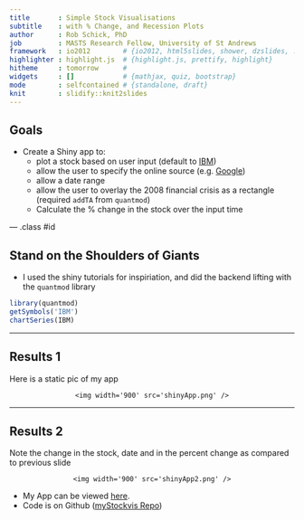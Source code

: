 ```yaml
---
title       : Simple Stock Visualisations
subtitle    : with % Change, and Recession Plots
author      : Rob Schick, PhD
job         : MASTS Research Fellow, University of St Andrews
framework   : io2012        # {io2012, html5slides, shower, dzslides, ...}
highlighter : highlight.js  # {highlight.js, prettify, highlight}
hitheme     : tomorrow      # 
widgets     : []            # {mathjax, quiz, bootstrap}
mode        : selfcontained # {standalone, draft}
knit        : slidify::knit2slides
---
```


## Goals

* Create a Shiny app to:
    + plot a stock based on user input (default to [IBM](www.ibm.com))
    + allow the user to specify the online source (e.g. [Google](https://www.google.com/finance))
    + allow a date range
    + allow the user to overlay the 2008 financial crisis as a rectangle (required `addTA` from `quantmod`)
    + Calculate the % change in the stock over the input time

--- .class #id 

## Stand on the Shoulders of Giants

* I used the shiny tutorials for inspiriation, and did the backend lifting with the `quantmod` library

```r
library(quantmod)
getSymbols('IBM')
chartSeries(IBM)
```


---

## Results 1

Here is a static pic of my app

<div style='text-align: center;'>
    <img width='900' src='shinyApp.png' />
</div>


---

## Results 2

Note the change in the stock, date and in the percent change as compared to previous slide

<div style='text-align: center;'>
    <img width='900' src='shinyApp2.png' />
</div>

* My App can be viewed [here](http://robschick.shinyapps.io/myStockVis/).
* Code is on Github ([myStockvis Repo](https://github.com/robschick/myStockVis))
